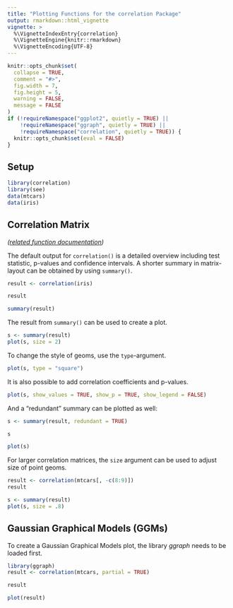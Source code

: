 ```yaml
---
title: "Plotting Functions for the correlation Package"
output: rmarkdown::html_vignette
vignette: >
  %\VignetteIndexEntry{correlation}
  %\VignetteEngine{knitr::rmarkdown}
  %\VignetteEncoding{UTF-8}
---
```


```r
knitr::opts_chunk$set(
  collapse = TRUE,
  comment = "#>",
  fig.width = 7, 
  fig.height = 5,
  warning = FALSE,
  message = FALSE
)
if (!requireNamespace("ggplot2", quietly = TRUE) ||
    !requireNamespace("ggraph", quietly = TRUE) ||
    !requireNamespace("correlation", quietly = TRUE)) {
  knitr::opts_chunk$set(eval = FALSE)
}
```

## Setup

```r
library(correlation)
library(see)
data(mtcars)
data(iris)
```

## Correlation Matrix

_([related function documentation](https://easystats.github.io/correlation/reference/correlation.html))_

The default output for `correlation()` is a detailed overview including test statistic, p-values and confidence intervals. A shorter summary in matrix-layout can be obtained by using `summary()`.

```r
result <- correlation(iris)

result

summary(result)
```

The result from `summary()` can be used to create a plot.
 
```r
s <- summary(result)
plot(s, size = 2)
```

To change the style of geoms, use the `type`-argument.
 
```r
plot(s, type = "square")
```

It is also possible to add correlation coefficients and p-values.

```r
plot(s, show_values = TRUE, show_p = TRUE, show_legend = FALSE)
```

And a "redundant" summary can be plotted as well:

```r
s <- summary(result, redundant = TRUE)

s

plot(s)
```

For larger correlation matrices, the `size` argument can be used to adjust size of point geoms.

```r
result <- correlation(mtcars[, -c(8:9)])
result

s <- summary(result)
plot(s, size = .8)
```


## Gaussian Graphical Models (GGMs)

To create a Gaussian Graphical Models plot, the library *ggraph*  needs to be loaded first.

```r
library(ggraph)
result <- correlation(mtcars, partial = TRUE)

result

plot(result)
```
